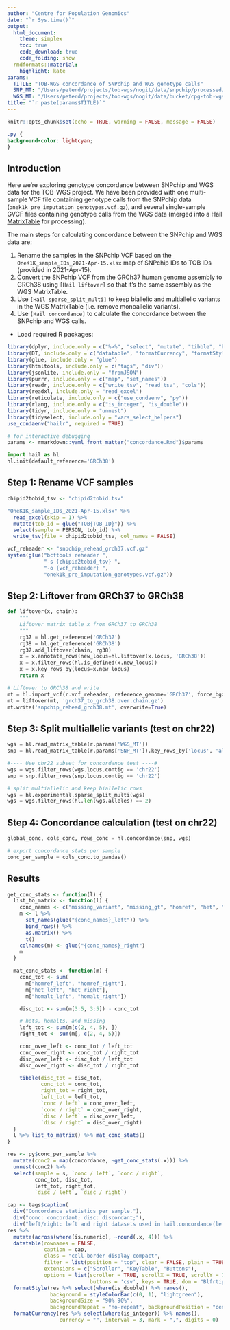 ```yaml
---
author: "Centre for Population Genomics"
date: "`r Sys.time()`"
output:
  html_document:
    theme: simplex
    toc: true
    code_download: true
    code_folding: show
  rmdformats::material:
    highlight: kate
params:
  TITLE: "TOB-WGS concordance of SNPchip and WGS genotype calls"
  SNP_MT: "/Users/peterd/projects/tob-wgs/nogit/data/snpchip/processed/1-snpchip_grch38.mt"
  WGS_MT: "/Users/peterd/projects/tob-wgs/nogit/data/bucket/cpg-tob-wgs-test/raw/test-v1-raw.mt"
title: "`r paste(params$TITLE)`"
---
```


```r
knitr::opts_chunk$set(echo = TRUE, warning = FALSE, message = FALSE)
```

```css
.py {
background-color: lightcyan;
}
```

## Introduction

Here we're exploring genotype concordance between SNPchip and WGS data for the
TOB-WGS project. We have been provided with one multi-sample VCF file containing
genotype calls from the SNPchip data (`onek1k_pre_imputation_genotypes.vcf.gz`),
and several single-sample GVCF files containing genotype calls from the WGS data
(merged into a Hail [MatrixTable](https://hail.is/docs/0.2/hail.MatrixTable.html)
for processing).

The main steps for calculating concordance between the SNPchip and WGS data
are:

1. Rename the samples in the SNPchip VCF based on the
   `OneK1K_sample_IDs_2021-Apr-15.xlsx` map of SNPchip IDs to TOB IDs
   (provided in 2021-Apr-15).
2. Convert the SNPchip VCF from the GRCh37 human genome assembly to GRCh38
   using `[Hail liftover]` so that it's the same assembly as the WGS
   MatrixTable.
3. Use `[Hail sparse_split_multi]` to keep biallelic and multiallelic variants
   in the WGS MatrixTable (i.e. remove monoallelic variants).
4. Use `[Hail concordance]` to calculate the concordance between the
   SNPchip and WGS calls.

   [Hail liftover]: https://hail.is/docs/0.2/functions/genetics.html#hail.expr.functions.liftover
   [Hail concordance]: https://hail.is/docs/0.2/methods/genetics.html#hail.methods.concordance
   [Hail sparse_split_multi]: https://hail.is/docs/0.2/experimental/vcf_combiner.html#hail.experimental.sparse_split_multi

- Load required R packages:

```r
library(dplyr, include.only = c("%>%", "select", "mutate", "tibble", "bind_rows"))
library(DT, include.only = c("datatable", "formatCurrency", "formatStyle", "styleColorBar"))
library(glue, include.only = "glue")
library(htmltools, include.only = c("tags", "div"))
library(jsonlite, include.only = "fromJSON")
library(purrr, include.only = c("map", "set_names"))
library(readr, include.only = c("write_tsv", "read_tsv", "cols"))
library(readxl, include.only = "read_excel")
library(reticulate, include.only = c("use_condaenv", "py"))
library(rlang, include.only = c("is_integer", "is_double"))
library(tidyr, include.only = "unnest")
library(tidyselect, include.only = "vars_select_helpers")
use_condaenv("hailr", required = TRUE)
```

```r
# for interactive debugging
params <- rmarkdown::yaml_front_matter("concordance.Rmd")$params
```

```python
import hail as hl
hl.init(default_reference='GRCh38')
```

## Step 1: Rename VCF samples

```r
chipid2tobid_tsv <- "chipid2tobid.tsv"

"OneK1K_sample_IDs_2021-Apr-15.xlsx" %>%
  read_excel(skip = 1) %>%
  mutate(tob_id = glue("TOB{TOB_ID}")) %>%
  select(sample = PERSON, tob_id) %>%
  write_tsv(file = chipid2tobid_tsv, col_names = FALSE)
```

```r
vcf_reheader <- "snpchip_rehead_grch37.vcf.gz"
system(glue("bcftools reheader ",
            "-s {chipid2tobid_tsv} ",
            "-o {vcf_reheader} ",
            "onek1k_pre_imputation_genotypes.vcf.gz"))
```

## Step 2: Liftover from GRCh37 to GRCh38

```python
def liftover(x, chain):
    """
    Liftover matrix table x from GRCh37 to GRCh38
    """
    rg37 = hl.get_reference('GRCh37')
    rg38 = hl.get_reference('GRCh38')
    rg37.add_liftover(chain, rg38)
    x = x.annotate_rows(new_locus=hl.liftover(x.locus, 'GRCh38'))
    x = x.filter_rows(hl.is_defined(x.new_locus))
    x = x.key_rows_by(locus=x.new_locus)
    return x

# Liftover to GRCh38 and write
mt = hl.import_vcf(r.vcf_reheader, reference_genome='GRCh37', force_bgz=True)
mt = liftover(mt, 'grch37_to_grch38.over.chain.gz')
mt.write('snpchip_rehead_grch38.mt', overwrite=True)
```

## Step 3: Split multiallelic variants (test on chr22)

```python
wgs = hl.read_matrix_table(r.params['WGS_MT'])
snp = hl.read_matrix_table(r.params['SNP_MT']).key_rows_by('locus', 'alleles')

#---- Use chr22 subset for concordance test ----#
wgs = wgs.filter_rows(wgs.locus.contig == 'chr22')
snp = snp.filter_rows(snp.locus.contig == 'chr22')

# split multiallelic and keep biallelic rows
wgs = hl.experimental.sparse_split_multi(wgs)
wgs = wgs.filter_rows(hl.len(wgs.alleles) == 2)
```

## Step 4: Concordance calculation (test on chr22)

```python
global_conc, cols_conc, rows_conc = hl.concordance(snp, wgs)

# export concordance stats per sample
conc_per_sample = cols_conc.to_pandas()
```

## Results

```r
get_conc_stats <- function(l) {
  list_to_matrix <- function(l) {
    conc_names <- c("missing_variant", "missing_gt", "homref", "het", "homalt")
    m <- l %>%
      set_names(glue("{conc_names}_left")) %>%
      bind_rows() %>%
      as.matrix() %>%
      t()
    colnames(m) <- glue("{conc_names}_right")
    m
  }

  mat_conc_stats <- function(m) {
    conc_tot <- sum(
      m["homref_left", "homref_right"],
      m["het_left", "het_right"],
      m["homalt_left", "homalt_right"])

    disc_tot <- sum(m[3:5, 3:5]) - conc_tot

    # hets, homalts, and missing
    left_tot <- sum(m[c(2, 4, 5), ])
    right_tot <- sum(m[, c(2, 4, 5)])

    conc_over_left <- conc_tot / left_tot
    conc_over_right <- conc_tot / right_tot
    disc_over_left <- disc_tot / left_tot
    disc_over_right <- disc_tot / right_tot

    tibble(disc_tot = disc_tot,
           conc_tot = conc_tot,
           right_tot = right_tot,
           left_tot = left_tot,
           `conc / left` = conc_over_left,
           `conc / right` = conc_over_right,
           `disc / left` = disc_over_left,
           `disc / right` = disc_over_right)
  }
  l %>% list_to_matrix() %>% mat_conc_stats()
}

res <- py$conc_per_sample %>%
  mutate(conc2 = map(concordance, ~get_conc_stats(.x))) %>%
  unnest(conc2) %>%
  select(sample = s, `conc / left`, `conc / right`,
         conc_tot, disc_tot,
         left_tot, right_tot,
         `disc / left`, `disc / right`)

cap <- tags$caption(
  div("Concordance statistics per sample."),
  div("conc: concordant; disc: discordant;"),
  div("left/right: left and right datasets used in hail.concordance(left, right)."))
res %>%
  mutate(across(where(is.numeric), ~round(.x, 4))) %>%
  datatable(rownames = FALSE,
            caption = cap,
            class = "cell-border display compact",
            filter = list(position = "top", clear = FALSE, plain = TRUE),
            extensions = c("Scroller", "KeyTable", "Buttons"),
            options = list(scroller = TRUE, scrollX = TRUE, scrollY = 700,
                           buttons = 'csv', keys = TRUE, dom = "Blfrtip")) %>%
  formatStyle(res %>% select(where(is_double)) %>% names(),
              background = styleColorBar(c(0, 1), "lightgreen"),
              backgroundSize = "90% 90%",
              backgroundRepeat = "no-repeat", backgroundPosition = "center") %>%
  formatCurrency(res %>% select(where(is_integer)) %>% names(),
                 currency = "", interval = 3, mark = ",", digits = 0)
```
